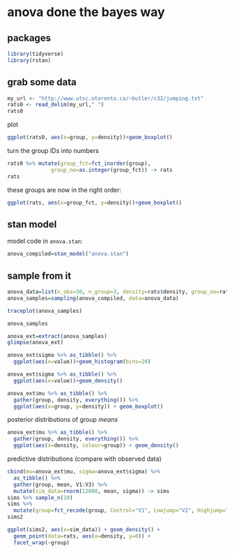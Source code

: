 # anova done the bayes way

## packages

```r
library(tidyverse)
library(rstan)
```

## grab some data

```r
my_url <- "http://www.utsc.utoronto.ca/~butler/c32/jumping.txt"
rats0 <- read_delim(my_url," ")
rats0
```

plot

```r
ggplot(rats0, aes(x=group, y=density))+geom_boxplot()
```

turn the group IDs into numbers

```r
rats0 %>% mutate(group_fct=fct_inorder(group),
              group_no=as.integer(group_fct)) -> rats
rats
```

these groups are now in the right order:

```r
ggplot(rats, aes(x=group_fct, y=density))+geom_boxplot()
```

## stan model

model code in `anova.stan`:

```r
anova_compiled=stan_model("anova.stan")
```

## sample from it

```r
anova_data=list(n_obs=30, n_group=3, density=rats$density, group_no=rats$group_no)
anova_samples=sampling(anova_compiled, data=anova_data)
```

```r
traceplot(anova_samples)
```

```r
anova_samples
```


```r
anova_ext=extract(anova_samples)
glimpse(anova_ext)
```

```r
anova_ext$sigma %>% as_tibble() %>% 
  ggplot(aes(x=value))+geom_histogram(bins=20)
```

```r
anova_ext$sigma %>% as_tibble() %>% 
  ggplot(aes(x=value))+geom_density()
```

```r
anova_ext$mu %>% as_tibble() %>% 
  gather(group, density, everything()) %>% 
  ggplot(aes(x=group, y=density)) + geom_boxplot()
```

posterior distributions of group *means*

```r
anova_ext$mu %>% as_tibble() %>% 
  gather(group, density, everything()) %>% 
  ggplot(aes(x=density, colour=group)) + geom_density()
```


predictive distributions (compare with observed data)

```r
cbind(mu=anova_ext$mu, sigma=anova_ext$sigma) %>% 
  as_tibble() %>% 
  gather(group, mean, V1:V3) %>% 
  mutate(sim_data=rnorm(12000, mean, sigma)) -> sims
sims %>% sample_n(10)
sims %>% 
  mutate(group=fct_recode(group, Control="V1", Lowjump="V2", Highjump="V3")) -> sims2
sims2
```

```r
ggplot(sims2, aes(x=sim_data)) + geom_density() +
  geom_point(data=rats, aes(x=density, y=0)) + 
  facet_wrap(~group)
```

